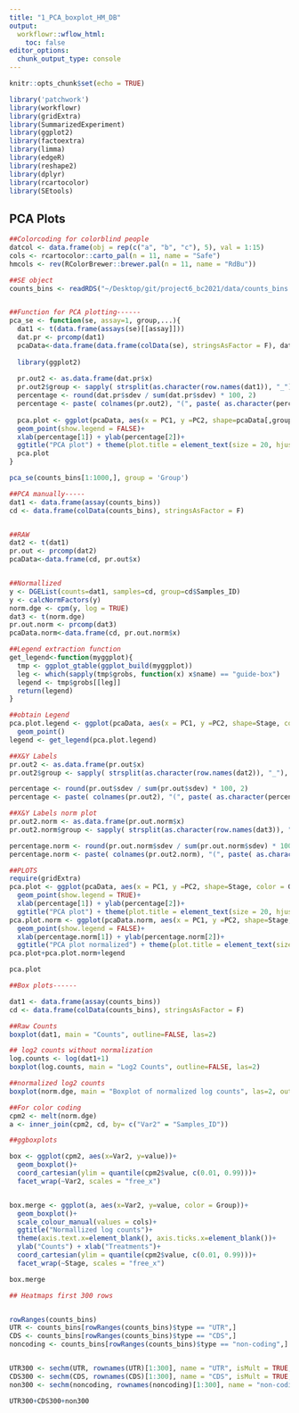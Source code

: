 ```yaml
---
title: "1_PCA_boxplot_HM_DB"
output:
  workflowr::wflow_html:
    toc: false
editor_options:
  chunk_output_type: console
---
```


```r
knitr::opts_chunk$set(echo = TRUE)
```



```r
library('patchwork')
library(workflowr)
library(gridExtra)
library(SummarizedExperiment)
library(ggplot2)
library(factoextra)
library(limma)
library(edgeR)
library(reshape2)
library(dplyr)
library(rcartocolor)
library(SEtools)
```


## PCA Plots

```r

##Colorcoding for colorblind people
datcol <- data.frame(obj = rep(c("a", "b", "c"), 5), val = 1:15)
cols <- rcartocolor::carto_pal(n = 11, name = "Safe")
hmcols <- rev(RColorBrewer::brewer.pal(n = 11, name = "RdBu"))

##SE object
counts_bins <- readRDS("~/Desktop/git/project6_bc2021/data/counts_bins.rds")


##Function for PCA plotting------
pca_se <- function(se, assay=1, group,...){
  dat1 <- t(data.frame(assays(se)[[assay]]))
  dat.pr <- prcomp(dat1)
  pcaData<-data.frame(data.frame(colData(se), stringsAsFactor = F), dat.pr$x, stringsAsFactor = F)
  
  library(ggplot2)
  
  pr.out2 <- as.data.frame(dat.pr$x)
  pr.out2$group <- sapply( strsplit(as.character(row.names(dat1)), "_"), "[[", 1 )
  percentage <- round(dat.pr$sdev / sum(dat.pr$sdev) * 100, 2)
  percentage <- paste( colnames(pr.out2), "(", paste( as.character(percentage), "%", ")", sep="") )
  
  pca.plot <- ggplot(pcaData, aes(x = PC1, y =PC2, shape=pcaData[,group], ...))+
  geom_point(show.legend = FALSE)+
  xlab(percentage[1]) + ylab(percentage[2])+
  ggtitle("PCA plot") + theme(plot.title = element_text(size = 20, hjust=0.5))
  pca.plot
}

pca_se(counts_bins[1:1000,], group = 'Group')

##PCA manually-----
dat1 <- data.frame(assay(counts_bins))
cd <- data.frame(colData(counts_bins), stringsAsFactor = F)


##RAW
dat2 <- t(dat1)
pr.out <- prcomp(dat2)
pcaData<-data.frame(cd, pr.out$x)


##Normallized
y <- DGEList(counts=dat1, samples=cd, group=cd$Samples_ID)
y <- calcNormFactors(y)
norm.dge <- cpm(y, log = TRUE)
dat3 <- t(norm.dge)
pr.out.norm <- prcomp(dat3)
pcaData.norm<-data.frame(cd, pr.out.norm$x)

##Legend extraction function
get_legend<-function(myggplot){
  tmp <- ggplot_gtable(ggplot_build(myggplot))
  leg <- which(sapply(tmp$grobs, function(x) x$name) == "guide-box")
  legend <- tmp$grobs[[leg]]
  return(legend)
}

##obtain Legend
pca.plot.legend <- ggplot(pcaData, aes(x = PC1, y =PC2, shape=Stage, color = Group))+
  geom_point()
legend <- get_legend(pca.plot.legend)

##X&Y Labels
pr.out2 <- as.data.frame(pr.out$x)
pr.out2$group <- sapply( strsplit(as.character(row.names(dat2)), "_"), "[[", 1 )

percentage <- round(pr.out$sdev / sum(pr.out$sdev) * 100, 2)
percentage <- paste( colnames(pr.out2), "(", paste( as.character(percentage), "%", ")", sep="") )

##X&Y Labels norm plot
pr.out2.norm <- as.data.frame(pr.out.norm$x)
pr.out2.norm$group <- sapply( strsplit(as.character(row.names(dat3)), "_"), "[[", 1 )

percentage.norm <- round(pr.out.norm$sdev / sum(pr.out.norm$sdev) * 100, 2)
percentage.norm <- paste( colnames(pr.out2.norm), "(", paste( as.character(percentage.norm), "%", ")", sep="") )

##PLOTS
require(gridExtra)
pca.plot <- ggplot(pcaData, aes(x = PC1, y =PC2, shape=Stage, color = Group))+
  geom_point(show.legend = TRUE)+
  xlab(percentage[1]) + ylab(percentage[2])+
  ggtitle("PCA plot") + theme(plot.title = element_text(size = 20, hjust=0.5))
pca.plot.norm <- ggplot(pcaData.norm, aes(x = PC1, y =PC2, shape=Stage, color = Group))+
  geom_point(show.legend = FALSE)+
  xlab(percentage.norm[1]) + ylab(percentage.norm[2])+
  ggtitle("PCA plot normalized") + theme(plot.title = element_text(size = 20, hjust=0.5))
pca.plot+pca.plot.norm+legend

pca.plot

##Box plots------

dat1 <- data.frame(assay(counts_bins))
cd <- data.frame(colData(counts_bins), stringsAsFactor = F)

##Raw Counts
boxplot(dat1, main = "Counts", outline=FALSE, las=2)

## log2 counts without normalization
log.counts <- log(dat1+1)
boxplot(log.counts, main = "Log2 Counts", outline=FALSE, las=2) 

##normalized log2 counts
boxplot(norm.dge, main = "Boxplot of normalized log counts", las=2, outline=FALSE) 

##For color coding
cpm2 <- melt(norm.dge)
a <- inner_join(cpm2, cd, by= c("Var2" = "Samples_ID"))

##ggboxplots

box <- ggplot(cpm2, aes(x=Var2, y=value))+
  geom_boxplot()+
  coord_cartesian(ylim = quantile(cpm2$value, c(0.01, 0.99)))+
  facet_wrap(~Var2, scales = "free_x")


box.merge <- ggplot(a, aes(x=Var2, y=value, color = Group))+
  geom_boxplot()+
  scale_colour_manual(values = cols)+
  ggtitle("Normallized log counts")+
  theme(axis.text.x=element_blank(), axis.ticks.x=element_blank())+
  ylab("Counts") + xlab("Treatments")+
  coord_cartesian(ylim = quantile(cpm2$value, c(0.01, 0.99)))+
  facet_wrap(~Stage, scales = "free_x")

box.merge

## Heatmaps first 300 rows


rowRanges(counts_bins)
UTR <- counts_bins[rowRanges(counts_bins)$type == "UTR",]
CDS <- counts_bins[rowRanges(counts_bins)$type == "CDS",]
noncoding <- counts_bins[rowRanges(counts_bins)$type == "non-coding",]


UTR300 <- sechm(UTR, rownames(UTR)[1:300], name = "UTR", isMult = TRUE,show_heatmap_legend = TRUE, hmcols = hmcols )
CDS300 <- sechm(CDS, rownames(CDS)[1:300], name = "CDS", isMult = TRUE, show_heatmap_legend = TRUE, hmcols = hmcols )
non300 <- sechm(noncoding, rownames(noncoding)[1:300], name = "non-coding",hmcols = hmcols )

UTR300+CDS300+non300

```
